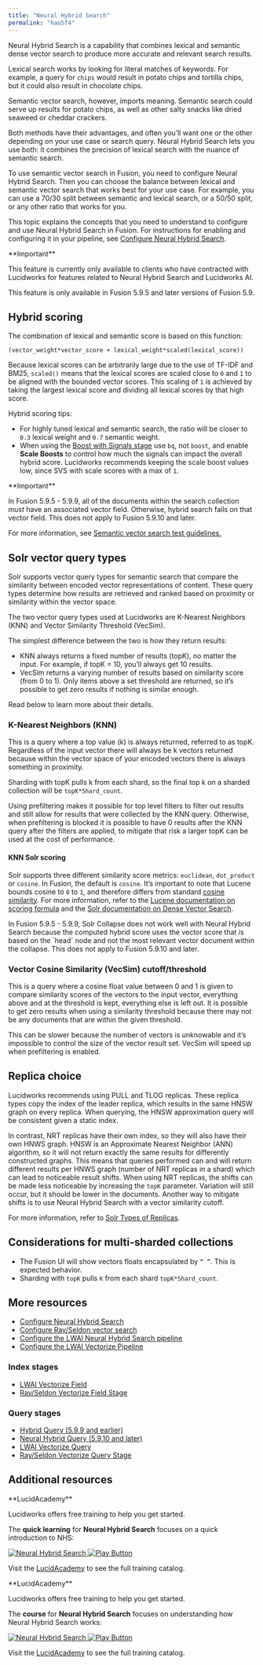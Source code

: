 ```yaml
---
title: "Neural Hybrid Search"
permalink: "hao5f4"
---
```


Neural Hybrid Search is a capability that combines lexical and semantic dense vector search to produce more accurate and relevant search results.

Lexical search works by looking for literal matches of keywords.
For example, a query for `chips` would result in potato chips and tortilla chips, but it could also result in chocolate chips.

Semantic vector search, however, imports meaning.
Semantic search could serve up results for potato chips, as well as other salty snacks like dried seaweed or cheddar crackers.

Both methods have their advantages, and often you’ll want one or the other depending on your use case or search query.
Neural Hybrid Search lets you use both: it combines the precision of lexical search with the nuance of semantic search.

To use semantic vector search in Fusion, you need to configure Neural Hybrid Search.
Then you can choose the balance between lexical and semantic vector search that works best for your use case.
For example, you can use a 70/30 split between semantic and lexical search, or a 50/50 split, or any other ratio that works for you.

This topic explains the concepts that you need to understand to configure and use Neural Hybrid Search in Fusion.
For instructions for enabling and configuring it in your pipeline, see [Configure Neural Hybrid Search](/how-to/jk43nv/configure-neural-hybrid-search).

<Tip>
**Important**

This feature is currently only available to clients who have contracted with Lucidworks for features related to Neural Hybrid Search and Lucidworks AI.
</Tip>


<Note>
This feature is only available in Fusion 5.9.5 and later versions of Fusion 5.9.
</Note>



## Hybrid scoring

The combination of lexical and semantic score is based on this function:

```
(vector_weight*vector_score + lexical_weight*scaled(lexical_score))
```

Because lexical scores can be arbitrarily large due to the use of TF-IDF and BM25, `scaled()` means that the lexical scores are scaled close to `0` and `1` to be aligned with the bounded vector scores. This scaling of `1` is achieved by taking the largest lexical score and dividing all lexical scores by that high score.

Hybrid scoring tips:

* For highly tuned lexical and semantic search, the ratio will be closer to `0.3` lexical weight and `0.7` semantic weight.
* When using the [Boost with Signals stage](/fusion/5.9/511/boost-with-signals) use `bq`, not `boost`, and enable **Scale Boosts** to control how much the signals can impact the overall hybrid score. Lucidworks recommends keeping the scale boost values low, since SVS with scale scores with a max of `1`.

<Tip>
**Important**

In Fusion 5.9.5 - 5.9.9, all of the documents within the search collection *must* have an associated vector field. Otherwise, hybrid search fails on that vector field. This does not apply to Fusion 5.9.10 and later.
</Tip>

For more information, see [Semantic vector search test guidelines.](/fusion/5.9/wdx3g0/semantic-vector-search-test-guidelines)

## Solr vector query types

Solr supports vector query types for semantic search that compare the similarity between encoded vector representations of content. These query types determine how results are retrieved and ranked based on proximity or similarity within the vector space.

The two vector query types used at Lucidworks are K-Nearest Neighbors (KNN) and Vector Similarity Threshold (VecSim).

The simplest difference between the two is how they return results:

* KNN always returns a fixed number of results (topK), no matter the input. For example, if topK = 10, you’ll always get 10 results.
* VecSim returns a varying number of results based on similarity score (from 0 to 1). Only items above a set threshold are returned, so it’s possible to get zero results if nothing is similar enough.

Read below to learn more about their details.

### K-Nearest Neighbors (KNN)

This is a query where a top value (k) is always returned, referred to as topK. Regardless of the input vector there will always be k vectors returned because within the vector space of your encoded vectors there is always something in proximity.

Sharding with topK pulls k from each shard, so the final top k on a sharded collection will be `topK*Shard_count`.

Using prefiltering makes it possible for top level filters to filter out results and still allow for results that were collected by the KNN query. Otherwise, when prefiltering is blocked it is possible to have 0 results after the KNN query after the filters are applied, to mitigate that risk a larger topK can be used at the cost of performance.

#### KNN Solr scoring

Solr supports three different similarity score metrics: `euclidean`, `dot_product` or `cosine`. In Fusion, the default is `cosine`. It’s important to note that Lucene bounds cosine to `0` to `1`, and therefore differs from standard [cosine similarity](https://en.wikipedia.org/wiki/Cosine_similarity). For more information, refer to the [Lucene documentation on scoring formula](https://lucene.apache.org/core/4_10_0/core/org/apache/lucene/search/similarities/TFIDFSimilarity.html) and the [Solr documentation on Dense Vector Search](https://solr.apache.org/guide/solr/latest/query-guide/dense-vector-search.html#densevectorfield).

<Note>
In Fusion 5.9.5 - 5.9.9, Solr Collapse does not work well with Neural Hybrid Search because the computed hybrid score uses the vector score that is based on the `head` node and not the most relevant vector document within the collapse. This does not apply to Fusion 5.9.10 and later.
</Note>

### Vector Cosine Similarity (VecSim) cutoff/threshold

This is a query where a cosine float value between 0 and 1 is given to compare similarity scores of the vectors to the input vector, everything above and at the threshold is kept, everything else is left out. It is possible to get zero results when using a similarity threshold because there may not be any documents that are within the given threshold.

This can be slower because the number of vectors is unknowable and it’s impossible to control the size of the vector result set. VecSim will speed up when prefiltering is enabled.

## Replica choice

Lucidworks recommends using PULL and TLOG replicas. These replica types copy the index of the leader replica, which results in the same HNSW graph on every replica. When querying, the HNSW approximation query will be consistent given a static index.

In contrast, NRT replicas have their own index, so they will also have their own HNWS graph. HNSW is an Approximate Nearest Neighbor (ANN) algorithm, so it will not return exactly the same results for differently constructed graphs. This means that queries performed can and will return different results per HNWS graph (number of NRT replicas in a shard) which can lead to noticeable result shifts. When using NRT replicas, the shifts can be made less noticeable by increasing the `topK` parameter. Variation will still occur, but it should be lower in the documents. Another way to mitigate shifts is to use Neural Hybrid Search with a vector similarity cutoff.

For more information, refer to [Solr Types of Replicas](https://solr.apache.org/guide/solr/latest/deployment-guide/solrcloud-shards-indexing.html#types-of-replicas).

## Considerations for multi-sharded collections

* The Fusion UI will show vectors floats encapsulated by `“ ”`. This is expected behavior.
* Sharding with `topK` pulls `K` from each shard `topK*Shard_count`.

## More resources

* [Configure Neural Hybrid Search](/how-to/jk43nv/configure-neural-hybrid-search)
* [Configure Ray/Seldon vector search](/how-to/p4g61s/configure-ray-seldon-vector-search)
* [Configure the LWAI Neural Hybrid Search pipeline](/how-to/tvrvlw/lwai-neural-hybrid-search-pipeline)
* [Configure the LWAI Vectorize Pipeline](/how-to/he3kp5/lwai-vectorize-pipeline)

### Index stages

* [LWAI Vectorize Field](/fusion/5.9/t16i6m/lwai-vectorize-field)
* [Ray/Seldon Vectorize Field Stage](/fusion/5.9/wpkxmb/ray-seldon-vectorize-field-stage)

### Query stages

* [Hybrid Query (5.9.9 and earlier)](/fusion/5.9/fgbib5/hybrid-query-stage)
* [Neural Hybrid Query (5.9.10 and later)](/fusion/5.9/mb500k/neural-hybrid-query-stage)
* [LWAI Vectorize Query](/fusion/5.9/owi8af/lwai-vectorize-query)
* [Ray/Seldon Vectorize Query Stage](/fusion/5.9/33ccfb/ray-seldon-vectorize-query-stage)

## Additional resources

<Note>
**LucidAcademy**

Lucidworks offers free training to help you get started.

The **quick learning** for **Neural Hybrid Search** focuses on a quick introduction to NHS:

<Frame>
  <a href="https://academy.lucidworks.com/neural-hybrid-search-1" target="_blank">
    <div class="note-image-wrapper">
      <img noZoom src="/assets/images/training-covers/neural-hybrid-search.png" alt="Neural Hybrid Search" class="note-image" />
      <img noZoom src="/images/play-btn.svg" alt="Play Button" class="note-image-overlay" />
    </div>
  </a>
</Frame>


Visit the [LucidAcademy](https://academy.lucidworks.com) to see the full training catalog.
</Note>

<Note>
**LucidAcademy**

Lucidworks offers free training to help you get started.

The **course** for **Neural Hybrid Search** focuses on understanding how Neural Hybrid Search works:

<Frame>
  <a href="https://academy.lucidworks.com/neural-hybrid-search-2" target="_blank">
    <div class="note-image-wrapper">
      <img noZoom src="/assets/images/training-covers/neural-hybrid-search-2.png" alt="Neural Hybrid Search" class="note-image" />
      <img noZoom src="/images/play-btn.svg" alt="Play Button" class="note-image-overlay" />
    </div>
  </a>
</Frame>


Visit the [LucidAcademy](https://academy.lucidworks.com) to see the full training catalog.
</Note>
